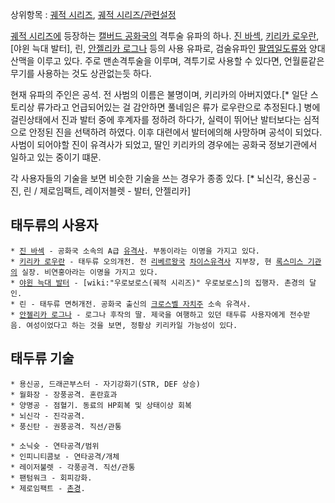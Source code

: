 상위항목 : [[궤적 시리즈]], [[궤적 시리즈/관련설정]]

[[궤적 시리즈]]에 등장하는 [[캘버드 공화국]]의 격투술 유파의 하나.
[[진 바섹]], [[키리카 로우란]], [야윈 늑대 발터], 린, [[안젤리카 로그나]] 등의 사용 유파로, 검술유파인 [[팔엽일도류]]와 양대 산맥을 이루고 있다. 주로 맨손격투술을 이루며, 격투기로 사용할 수 있다면, 언월륜같은 무기를 사용하는 것도 상관없는듯 하다.

현재 유파의 주인은 공석.
전 사범의 이름은 불명이며, 키리카의 아버지였다.[* 일단 스토리상 류가라고 언급되어있는 걸 감안하면 풀네임은 류가 로우란으로 추정된다.] 병에 걸린상태에서 진과 발터 중에 후계자를 정하려 하다가, 실력이 뛰어난 발터보다는 심적으로 안정된 진을 선택하려 하였다. 이후 대련에서 발터에의해 사망하며 공석이 되었다. 사범이 되어야할 진이 유격사가 되었고, 딸인 키리카의 경우에는 공화국 정보기관에서 일하고 있는 중이기 떄문.

각 사용자들의 기술을 보면 비슷한 기술을 쓰는 경우가 종종 있다. [* 뇌신각, 용신공 - 진, 린 / 제로임팩트, 레이저블렛 - 발터, 안젤리카]
 
== 태두류의 사용자 ==
 * [[진 바섹]] - 공화국 소속의 A급 [[유격사]]. 부동이라는 이명을 가지고 있다.
 * [[키리카 로우란]] - 태두류 오의개전. 전 [[리베르왕국]] [[차이스]]유격사 지부장, 현 [[록스미스 기관]]의 실장. 비연홍아라는 이명을 가지고 있다.
 * [[야윈 늑대 발터]] - [wiki:"우로보로스(궤적 시리즈)" 우로보로스]의 집행자. 촌경의 달인.
 * 린 - 태두류 면허개전. 공화국 출신의 [[크로스벨 자치주]] 소속 유격사.
 * [[안젤리카 로그나]] - 로그나 후작의 딸. 제국을 여행하고 있던 태두류 사용자에게 전수받음. 여성이었다고 하는 것을 보면, 정황상 키리카일 가능성이 있다.


== 태두류 기술 ==
 * 용신공, 드래곤부스터 - 자기강화기(STR, DEF 상승)
 * 월화장 - 장풍공격. 혼란효과
 * 양명공 - 점혈기. 동료의 HP회복 및 상태이상 회복
 * 뇌신각 - 진각공격.
 * 풍신탄 - 권풍공격. 직선/관통

 * 소닉슛 - 연타공격/범위
 * 인피니티콤보 - 연타공격/개체
 * 레이저불렛 - 각풍공격. 직선/관통
 * 팬텀워크 - 회피강화.
 * 제로임팩트 - [[촌경]].
 
